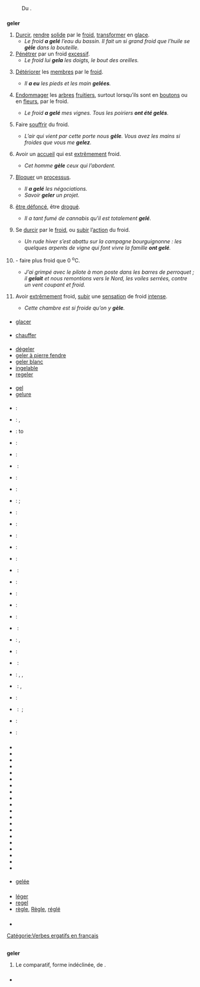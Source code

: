 == {{langue|fr}} ==
=== {{S|étymologie}} ===
: Du {{étyl|la|fr|mot=gelare}}.

=== {{S|verbe|fr}} ===
'''geler''' {{pron|ʒə.le|fr}} {{t|fr}} {{conj|grp=1|fr}}
# [[durcir|Durcir]], [[rendre]] [[solide]] par le [[froid]], [[transformer]] en [[glace]].
#* ''Le froid '''a gelé''' l’eau du bassin. Il fait un si grand froid que l’huile se '''gèle''' dans la bouteille.''
# [[pénétrer|Pénétrer]] par un froid [[excessif]].
#* ''Le froid lui '''gela''' les doigts, le bout des oreilles.''
# {{lexique|médecine|fr}} [[détériorer|Détériorer]] les [[membres]] par le [[froid]].
#* ''Il '''a eu''' les pieds et les main '''gelées'''.''
# {{spécialement|fr}} {{lexique|agriculture|fr}} [[endommager|Endommager]] les [[arbre]]s [[fruitier]]s, surtout lorsqu’ils sont en [[bouton]]s ou en [[fleur]]s, par le froid.
#* ''Le froid '''a gelé''' mes vignes. Tous les poiriers '''ont été gelés'''.''
# {{exagération|fr}} Faire [[souffrir]] du froid.
#* ''L’air qui vient par cette porte nous '''gèle'''. Vous avez les mains si froides que vous me '''gelez'''.''
# {{figuré|fr}} {{familier|fr}} Avoir un [[accueil]] qui est [[extrêmement]] froid.
#* ''Cet homme '''gèle''' ceux qui l’abordent.''
# {{figuré|fr}} [[bloquer|Bloquer]] un [[processus]].
#* ''Il '''a gelé''' les négociations.''
#* ''Savoir '''geler''' un projet.''
# {{Québec|fr}} {{familier|fr}} [[être défoncé]], être [[drogué]].
#* ''Il a tant fumé de cannabis qu'il est totalement '''gelé'''.''
# {{intransitif|fr}} Se [[durcir]] par le [[froid]], ou [[subir]] l’[[action]] du froid.
#* ''Un rude hiver s’est abattu sur la campagne bourguignonne : les quelques arpents de vigne qui font vivre la famille '''ont gelé'''.'' {{source|Rosa Moussaoui, ''Zéphyrin Camélinat (1840-1932) Un long chemin, de la commune au communisme'', dans {{w|L'Humanité}}, 7 septembre 2011}}
# {{impersonnel|fr}} - faire plus froid que 0 <sup>o</sup>C.
#* ''J’ai grimpé avec le pilote à mon poste dans les barres de perroquet ; il '''gelait''' et nous remontions vers le Nord, les voiles serrées, contre un vent coupant et froid.'' {{source|{{w|Jean-Baptiste Charcot}}, ''Dans la mer du Groenland'', 1928}}
# {{intransitif|fr}} {{exagération|fr}} {{courant|fr}} Avoir [[extrêmement]] froid, [[subir]] une [[sensation]] de froid [[intense]].
#* ''Cette chambre est si froide qu’on y '''gèle'''.''

==== {{S|synonymes}} ====
* [[glacer]]

==== {{S|antonymes}} ====
* [[chauffer]]

==== {{S|dérivés}} ====
* [[dégeler]]
* [[geler à pierre fendre]]
* [[geler blanc]]
* [[ingelable]]
* [[regeler]]

==== {{S|apparentés}} ====
* [[gel]]
* [[gelure]]

==== {{S|traductions}} ====
{{trad-début|Durcir, rendre solide par le froid, transformer en glace. ''(Sens général).''}}
* {{T|af}} : {{trad-|af|vries}}
* {{T|de}} : {{trad+|de|frieren}}, {{trad+|de|einfrieren}}
* {{T|en}} : to {{trad+|en|freeze}}
* {{T|ang}} : {{trad-|ang|freosan}}
* {{T|az}} : {{trad+|az|dondurmaq}}
* {{T|be}} : {{trad-|be|марозіць|R=marozits’}}
* {{T|ht}} : {{trad--|ht|fè glas}}
* {{T|da}} : {{trad+|da|fryse}}
* {{T|es}} : {{trad+|es|congelar}} ; {{trad+|es|helar}}
* {{T|eo}} : {{trad-|eo|frosti}}
* {{T|fo}} : {{trad-|fo|frysta}}
* {{T|fi}} : {{trad+|fi|pakastaa}}
* {{T|fy}} : {{trad-|fy|frieze}}
* {{T|gallo}} : {{trad--|gallo|guerouer}}
* {{T|el}} : {{trad+|el|παγώνω|R=pagóno}}
* {{T|io}} : {{trad+|io|frostar}}
* {{T|it}} : {{trad+|it|congelare}}
* {{T|nl}} : {{trad+|nl|bevriezen}}
* {{T|oc}} : {{trad+|oc|gelar}}
* {{T|pl}} : {{trad+|pl|mrozić}}
* {{T|pt}} : {{trad+|pt|gelar}}, {{trad+|pt|congelar}}
* {{T|ro}} : {{trad+|ro|îngheța}}
* {{T|ru}} : {{trad+|ru|морозить|R=morozit’}}
* {{T|se}} : {{trad--|se|buolaštit}}, {{trad--|se|galmmihit}}, {{trad--|se|galbmot}}
* {{T|sr}} : {{trad+|sr|заледити}}, {{trad+|sr|смрзнути}}
* {{T|sv}} : {{trad+|sv|frysa}}
* {{T|uk}} : {{trad-|uk|заморожувати|R=zamorojouvaty}} ; {{trad-|uk|заморожуватися|R=zamorojouvatisia}}
{{trad-fin}}

{{trad-début|Se durcir par le froid, ou subir l’action du froid.}}
* {{T|az}} : {{trad+|az|donmaq}}
{{trad-fin}}

{{trad-début|Faire plus froid que zéro Celsius}}
* {{T|nl}} : {{trad+|nl|vriezen}}
{{trad-fin}}

=== {{S|prononciation}} ===
* {{pron|ʒə.le|fr}}
* {{écouter|lang=fr|{{Québec|nocat=1}} {{populaire|nocat=1}}|ʒle}}
* {{écouter|lang=fr|France <!-- précisez svp la ville ou la région -->|ʒə.le|audio=Fr-geler.ogg}}
* {{écouter|lang=fr|France|audio=LL-Q150 (fra)-Roll-Morton-geler.wav}}
* {{écouter|lang=fr|France (Massy)|audio=LL-Q150 (fra)-X-Javier-geler.wav}}
* {{écouter|lang=fr|Suisse (Genève)|audio=LL-Q150 (fra)-Nattes à chat-geler.wav}}
* {{écouter|lang=fr|France (Toulouse)|audio=LL-Q150 (fra)-Lepticed7-geler.wav}}
* {{écouter|lang=fr|France (Grenoble)|audio=LL-Q150 (fra)-GAllegre-geler.wav}}
* {{écouter|lang=fr|France (Lyon)|audio=LL-Q150 (fra)-Ltrlg-geler.wav}}
* {{écouter|lang=fr|France (Vosges)|audio=LL-Q150 (fra)-Poslovitch-geler.wav}}
* {{écouter|lang=fr|France (Lyon)||audio=LL-Q150 (fra)-WikiLucas00-geler.wav}}
* {{écouter|lang=fr|France (Paris)||audio=LL-Q150 (fra)-Ash Crow-geler.wav}}
* {{écouter|lang=fr|France (Vosges)||audio=LL-Q150 (fra)-LoquaxFR-geler.wav}}
* {{écouter|lang=fr|||audio=LL-Q150 (fra)-Madehub-geler.wav}}
* {{écouter|lang=fr|France (Hérault)||audio=LL-Q150 (fra)-T. Le Berre-geler.wav}}
* {{écouter|lang=fr|Suisse (Lausanne)||audio=LL-Q150 (fra)-Eihel-geler.wav}}
* {{écouter|lang=fr|||audio=LL-Q150 (fra)-Kaderousse-geler.wav}}
* {{écouter|lang=fr|France (Metz)||audio=LL-Q150 (fra)-val (Eavq)-geler.wav}}
* {{écouter|lang=fr|Canada (Shawinigan)||audio=LL-Q150 (fra)-DenisdeShawi-geler.wav}}
* {{écouter|lang=fr|France (Cesseras)||audio=LL-Q150 (fra)-Guilhelma-geler.wav}}



















==== {{S|homophones|fr}} ====
* [[gelée]]

=== {{S|anagrammes}} ===
* [[léger]]
* [[regel]]
* [[règle]], [[Règle]], [[réglé]]

=== {{S|références}} ===
* {{R:DAF8}}

[[Catégorie:Verbes ergatifs en français]]

== {{langue|nl}} ==
=== {{S|adjectif|nl|flexion}} ===
{{nl-adj|on.s=geel|on.v=geler|on.o=geelst|v.s=gele|v.v=gelere|v.o=geelste|pt.s=geels|pt.v=gelers}}
'''geler''' {{pron||nl}}
# Le comparatif, forme indéclinée, de {{lien|geel|nl}}.

=== {{S|prononciation}} ===
* {{écouter|lang=nl|audio=nl-geler.ogg}}
